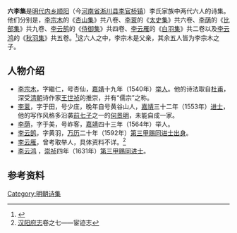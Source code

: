 '''六李集'''是[[明代|明代]][[内乡|内乡]][[顺阳县|顺阳]]（今[[河南省|河南省]][[淅川县|淅川县]][[李官桥镇|李官桥镇]]）李氏家族中两代六人的诗集。他们分别是，[[李宗木|李宗木]]的《[[杏山集|杏山集]]》共八卷、[[李蓘|李蓘]]的《[[太史集|太史集]]》共六卷、[[李荫|李荫]]的《[[比部集|比部集]]》共九卷、[[李云鹄|李云鹄]]的《[[侍御集|侍御集]]》共四卷、[[李云雁|李云雁]]的《[[白羽集|白羽集]]》共二卷以及[[李云鸿|李云鸿]]的《[[秋羽集|秋羽集]]》共五卷。<ref>{{cite journal en
 | author =王友胜
 | date = 
 | year = 2011年
 | month =
 | title = 论《宋艺圃集》的文献价值与文献阙失
 | journal =《中国韵文学刊》
 | volume =
 | issue = 01期
 | pages =
 | publisher = 
 | location = 
 | issn =1006-2491
 }}</ref>这六人之中，李宗木是父亲，其余五人皆为李宗木之子。
==人物介绍==
*[[李宗木|李宗木]]，字繼仁，号杏仙，[[嘉靖|嘉靖]]十九年（1540年）[[举人|举人]]。他的诗法取自[[杜甫|杜甫]]，深受[[清朝|清朝]]诗作家[[王世祯|王世祯]]的推崇，并有“儒宗”之称。
*[[李蓘|李蓘]]，字于田，号少庄，晚年自号黄谷山人，[[嘉靖|嘉靖]]三十二年（1553年）[[进士|进士]]，他的写作风格多沿袭[[前七子|前七子]]之一的[[何景明|何景明]]，未能自成一家。
*[[李荫|李荫]]，字于美，号岞客，[[嘉靖|嘉靖]]四十三年（1564年）举人。
*[[李云鹄|李云鹄]]，字黄羽，[[万历|万历]]二十年（1592年）[[Template:萬曆二十年壬辰科殿試金榜|第三甲赐同进士出身]]。
*[[李云雁|李云雁]]，曾考取举人，具体资料不详。<ref>[[汉阳府志|汉阳府志]]卷之七——宦迹志</ref>
*[[李云鸿|李云鸿]] ，[[崇祯|崇祯]]四年（1631年）[[Template:崇禎四年辛未科殿試金榜|第三甲赐同进士]]。

== 参考资料 ==
{{reflist}}

[[Category:明朝诗集|Category:明朝诗集]]